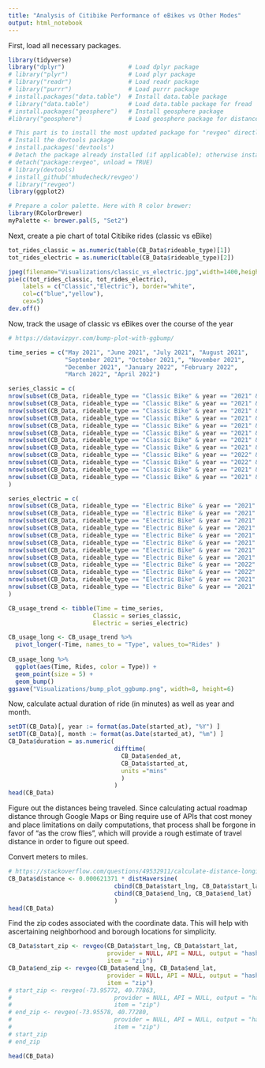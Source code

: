 ```yaml
---
title: "Analysis of Citibike Performance of eBikes vs Other Modes"
output: html_notebook
---
```


First, load all necessary packages.
```r
library(tidyverse)
library("dplyr")                  # Load dplyr package
# library("plyr")                 # Load plyr package
# library("readr")                # Load readr package
# library("purrr")                # Load purrr package
# install.packages("data.table")  # Install data.table package
# library("data.table")           # Load data.table package for fread
# install.packages("geosphere")   # Install geosphere package
#library("geosphere")             # Load geosphere package for distance calculation

# This part is to install the most updated package for "revgeo" directly from the developer
# Install the devtools package
# install.packages('devtools') 
# Detach the package already installed (if applicable); otherwise installing from github won't work
# detach("package:revgeo", unload = TRUE) 
# library(devtools)
# install_github('mhudecheck/revgeo')
# library("revgeo")
library(ggplot2)

# Prepare a color palette. Here with R color brewer:
library(RColorBrewer)
myPalette <- brewer.pal(5, "Set2") 
```
Next, create a pie chart of total Citibike rides (classic vs eBike)
```r
tot_rides_classic = as.numeric(table(CB_Data$rideable_type)[1])
tot_rides_electric = as.numeric(table(CB_Data$rideable_type)[2])

jpeg(filename="Visualizations/classic_vs_electric.jpg",width=1400,height=1200)
pie(c(tot_rides_classic, tot_rides_electric), 
    labels = c("Classic","Electric"), border="white", 
    col=c("blue","yellow"),
    cex=5)
dev.off()
```
Now, track the usage of classic vs eBikes over the course of the year
```r
# https://datavizpyr.com/bump-plot-with-ggbump/

time_series = c("May 2021", "June 2021", "July 2021", "August 2021",
                "September 2021", "October 2021,", "November 2021",
                "December 2021", "January 2022", "February 2022",
                "March 2022", "April 2022")

series_classic = c(
nrow(subset(CB_Data, rideable_type == "Classic Bike" & year == "2021" & month == "5", year)),
nrow(subset(CB_Data, rideable_type == "Classic Bike" & year == "2021" & month == "6", year)),
nrow(subset(CB_Data, rideable_type == "Classic Bike" & year == "2021" & month == "7", year)),
nrow(subset(CB_Data, rideable_type == "Classic Bike" & year == "2021" & month == "8", year)),
nrow(subset(CB_Data, rideable_type == "Classic Bike" & year == "2021" & month == "9", year)),
nrow(subset(CB_Data, rideable_type == "Classic Bike" & year == "2021" & month == "10", year)),
nrow(subset(CB_Data, rideable_type == "Classic Bike" & year == "2021" & month == "11", year)),
nrow(subset(CB_Data, rideable_type == "Classic Bike" & year == "2021" & month == "12", year)),
nrow(subset(CB_Data, rideable_type == "Classic Bike" & year == "2022" & month == "1", year)),
nrow(subset(CB_Data, rideable_type == "Classic Bike" & year == "2022" & month == "2", year)),
nrow(subset(CB_Data, rideable_type == "Classic Bike" & year == "2021" & month == "3", year)),
nrow(subset(CB_Data, rideable_type == "Classic Bike" & year == "2021" & month == "4", year))
)

series_electric = c(
nrow(subset(CB_Data, rideable_type == "Electric Bike" & year == "2021" & month == "5", year)),
nrow(subset(CB_Data, rideable_type == "Electric Bike" & year == "2021" & month == "6", year)),
nrow(subset(CB_Data, rideable_type == "Electric Bike" & year == "2021" & month == "7", year)),
nrow(subset(CB_Data, rideable_type == "Electric Bike" & year == "2021" & month == "8", year)),
nrow(subset(CB_Data, rideable_type == "Electric Bike" & year == "2021" & month == "9", year)),
nrow(subset(CB_Data, rideable_type == "Electric Bike" & year == "2021" & month == "10", year)),
nrow(subset(CB_Data, rideable_type == "Electric Bike" & year == "2021" & month == "11", year)),
nrow(subset(CB_Data, rideable_type == "Electric Bike" & year == "2021" & month == "12", year)),
nrow(subset(CB_Data, rideable_type == "Electric Bike" & year == "2022" & month == "1", year)),
nrow(subset(CB_Data, rideable_type == "Electric Bike" & year == "2022" & month == "2", year)),
nrow(subset(CB_Data, rideable_type == "Electric Bike" & year == "2021" & month == "3", year)),
nrow(subset(CB_Data, rideable_type == "Electric Bike" & year == "2021" & month == "4", year))
)

CB_usage_trend <- tibble(Time = time_series,
                        Classic = series_classic,
                        Electric = series_electric)

CB_usage_long <- CB_usage_trend %>%
  pivot_longer(-Time, names_to = "Type", values_to="Rides" )
 
CB_usage_long %>%
  ggplot(aes(Time, Rides, color = Type)) +
  geom_point(size = 5) +
  geom_bump() 
ggsave("Visualizations/bump_plot_ggbump.png", width=8, height=6)
```
Now, calculate actual duration of ride (in minutes) as well as year and month.
```r
setDT(CB_Data)[, year := format(as.Date(started_at), "%Y") ]
setDT(CB_Data)[, month := format(as.Date(started_at), "%m") ]
CB_Data$duration = as.numeric(
                              difftime(
                                CB_Data$ended_at, 
                                CB_Data$started_at, 
                                units ="mins"
                                )
                              )
head(CB_Data)
```
Figure out the distances being traveled. Since calculating actual roadmap distance through Google Maps or Bing require use of APIs that cost money and place limitations on daily computations, that process shall be forgone in favor of "as the crow flies", which will provide a rough estimate of travel distance in order to figure out speed.

Convert meters to miles.
```r
# https://stackoverflow.com/questions/49532911/calculate-distance-longitude-latitude-of-multiple-in-dataframe-r
CB_Data$distance <- 0.000621371 * distHaversine(
                              cbind(CB_Data$start_lng, CB_Data$start_lat), 
                              cbind(CB_Data$end_lng, CB_Data$end_lat) 
                              )
head(CB_Data)
```
Find the zip codes associated with the coordinate data. This will help with ascertaining neighborhood and borough locations for simplicity.
```r
CB_Data$start_zip <- revgeo(CB_Data$start_lng, CB_Data$start_lat,
                            provider = NULL, API = NULL, output = "hash",
                            item = "zip")
CB_Data$end_zip <- revgeo(CB_Data$end_lng, CB_Data$end_lat,
                            provider = NULL, API = NULL, output = "hash",
                            item = "zip")
# start_zip <- revgeo(-73.95772, 40.77863,
#                             provider = NULL, API = NULL, output = "hash",
#                             item = "zip")
# end_zip <- revgeo(-73.95578, 40.77280,
#                             provider = NULL, API = NULL, output = "hash",
#                             item = "zip")
# start_zip
# end_zip

head(CB_Data)
```

